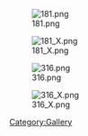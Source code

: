 [[File:181.png|left]]

[[File:181_X.png|left]]

[[File:316.png|left]]

[[File:316_X.png|left]]

[[Category:Gallery]]